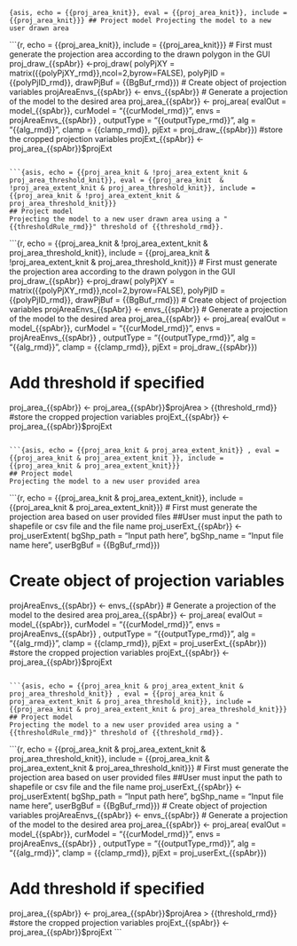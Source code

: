 ```{asis, echo = {{proj_area_knit}}, eval = {{proj_area_knit}}, include = {{proj_area_knit}}}
## Project model
Projecting the model to a new user drawn area 
```

```{r, echo = {{proj_area_knit}}, include = {{proj_area_knit}}}
# First must generate the projection area according to the drawn polygon in the GUI
proj_draw_{{spAbr}} <-proj_draw(
  polyPjXY = matrix({{polyPjXY_rmd}},ncol=2,byrow=FALSE),
  polyPjID = {{polyPjID_rmd}},
  drawPjBuf = {{BgBuf_rmd}})
# Create object of projection variables
projAreaEnvs_{{spAbr}} <- envs_{{spAbr}}
# Generate a projection of the model to the desired area
proj_area_{{spAbr}} <- proj_area(
  evalOut = model_{{spAbr}},
  curModel = "{{curModel_rmd}}",
  envs = projAreaEnvs_{{spAbr}} , 
  outputType = "{{outputType_rmd}}",
  alg = "{{alg_rmd}}",
  clamp = {{clamp_rmd}},
  pjExt = proj_draw_{{spAbr}}) 
#store the cropped projection variables
 projExt_{{spAbr}} <- proj_area_{{spAbr}}$projExt

```

```{asis, echo = {{proj_area_knit & !proj_area_extent_knit & proj_area_threshold_knit}}, eval = {{proj_area_knit  & !proj_area_extent_knit & proj_area_threshold_knit}}, include = {{proj_area_knit & !proj_area_extent_knit & proj_area_threshold_knit}}}
## Project model
Projecting the model to a new user drawn area using a "{{thresholdRule_rmd}}" threshold of {{threshold_rmd}}. 
```

```{r, echo =  {{proj_area_knit & !proj_area_extent_knit & proj_area_threshold_knit}}, include = {{proj_area_knit & !proj_area_extent_knit & proj_area_threshold_knit}}}
# First must generate the projection area according to the drawn polygon in the GUI
proj_draw_{{spAbr}} <-proj_draw(
  polyPjXY = matrix({{polyPjXY_rmd}},ncol=2,byrow=FALSE),
  polyPjID = {{polyPjID_rmd}},
  drawPjBuf = {{BgBuf_rmd}})
# Create object of projection variables
projAreaEnvs_{{spAbr}} <- envs_{{spAbr}}
# Generate a projection of the model to the desired area
proj_area_{{spAbr}} <- proj_area(
  evalOut = model_{{spAbr}},
  curModel = "{{curModel_rmd}}",
  envs = projAreaEnvs_{{spAbr}} , 
  outputType = "{{outputType_rmd}}",
  alg = "{{alg_rmd}}",
  clamp = {{clamp_rmd}},
  pjExt = proj_draw_{{spAbr}}) 

# Add threshold if specified 
proj_area_{{spAbr}} <- proj_area_{{spAbr}}$projArea > {{threshold_rmd}}
#store the cropped projection variables
 projExt_{{spAbr}} <- proj_area_{{spAbr}}$projExt
```

```{asis, echo = {{proj_area_knit & proj_area_extent_knit}} , eval = {{proj_area_knit & proj_area_extent_knit }}, include = {{proj_area_knit & proj_area_extent_knit}}}
## Project model
Projecting the model to a new user provided area 
```

```{r, echo = {{proj_area_knit & proj_area_extent_knit}}, include = {{proj_area_knit & proj_area_extent_knit}}}
# First must generate the projection area based on user provided files
  ##User must input the path to shapefile or csv file and the file name 
proj_userExt_{{spAbr}} <- proj_userExtent(
  bgShp_path = "Input path here",
  bgShp_name = "Input file name here",
  userBgBuf = {{BgBuf_rmd}})

# Create object of projection variables
projAreaEnvs_{{spAbr}} <- envs_{{spAbr}}
# Generate a projection of the model to the desired area
proj_area_{{spAbr}} <- proj_area(
  evalOut = model_{{spAbr}},
  curModel = "{{curModel_rmd}}",
  envs = projAreaEnvs_{{spAbr}} , 
  outputType = "{{outputType_rmd}}",
  alg = "{{alg_rmd}}",
  clamp = {{clamp_rmd}},
  pjExt = proj_userExt_{{spAbr}}) 
#store the cropped projection variables
 projExt_{{spAbr}} <- proj_area_{{spAbr}}$projExt

```

```{asis, echo = {{proj_area_knit & proj_area_extent_knit & proj_area_threshold_knit}} , eval = {{proj_area_knit & proj_area_extent_knit & proj_area_threshold_knit}}, include = {{proj_area_knit & proj_area_extent_knit & proj_area_threshold_knit}}}
## Project model
Projecting the model to a new user provided area using a "{{thresholdRule_rmd}}" threshold of {{threshold_rmd}}. 
```

```{r, echo = {{proj_area_knit & proj_area_extent_knit & proj_area_threshold_knit}}, include = {{proj_area_knit & proj_area_extent_knit & proj_area_threshold_knit}}}
# First must generate the projection area based on user provided files
  ##User must input the path to shapefile or csv file and the file name 
proj_userExt_{{spAbr}} <- proj_userExtent(
  bgShp_path = "Input path here",
  bgShp_name = "Input file name here",
  userBgBuf = {{BgBuf_rmd}})
# Create object of projection variables
projAreaEnvs_{{spAbr}} <- envs_{{spAbr}}
# Generate a projection of the model to the desired area
proj_area_{{spAbr}} <- proj_area(
  evalOut = model_{{spAbr}},
  curModel = "{{curModel_rmd}}",
  envs = projAreaEnvs_{{spAbr}} , 
  outputType = "{{outputType_rmd}}",
  alg = "{{alg_rmd}}",
  clamp = {{clamp_rmd}},
  pjExt = proj_userExt_{{spAbr}}) 

# Add threshold if specified 
proj_area_{{spAbr}} <- proj_area_{{spAbr}}$projArea > {{threshold_rmd}}
#store the cropped projection variables
projExt_{{spAbr}} <- proj_area_{{spAbr}}$projExt
```
